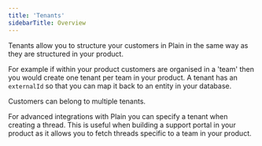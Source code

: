 ```yaml
---
title: 'Tenants'
sidebarTitle: Overview
---
```


Tenants allow you to structure your customers in Plain in the same way as they are structured in your product.

For example if within your product customers are organised in a 'team' then you would create one tenant per team in your product. A tenant has an `externalId` so that you can map it back to an entity in your database.

Customers can belong to multiple tenants.

For advanced integrations with Plain you can specify a tenant when creating a thread. This is useful when building a support portal in your product as it allows you to fetch threads specific to a team in your product.
